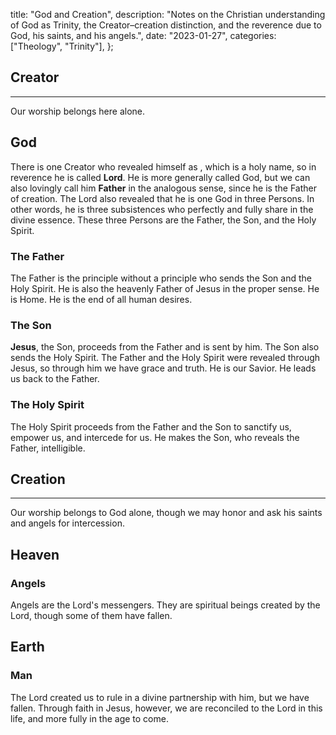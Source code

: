   title: "God and Creation",
  description: "Notes on the Christian understanding of God as Trinity, the Creator–creation distinction, and the reverence due to God, his saints, and his angels.",
  date: "2023-01-27",
  categories: ["Theology", "Trinity"],
};

## Creator

---

Our worship belongs here alone.

## God

There is one Creator who revealed himself as <Definition lang="hebrew" anchor="yhwh" text="YHWH" />, which is a holy name, so in reverence he is called **Lord**. He is more generally called God, but we can also lovingly call him **Father** in the analogous sense, since he is the Father of creation. The Lord also revealed that he is one God in three Persons. In other words, he is three subsistences who perfectly and fully share in the divine essence. These three Persons are the Father, the Son, and the Holy Spirit.

### The Father

The Father is the principle without a principle who sends the Son and the Holy Spirit. He is also the heavenly Father of Jesus in the proper sense. He is Home. He is the end of all human desires.

### The Son

**Jesus**, the Son, proceeds from the Father and is sent by him. The Son also sends the Holy Spirit. The Father and the Holy Spirit were revealed through Jesus, so through him we have grace and truth. He is our Savior. He leads us back to the Father.

### The Holy Spirit

The Holy Spirit proceeds from the Father and the Son to sanctify us, empower us, and intercede for us. He makes the Son, who reveals the Father, intelligible.

## Creation

---

Our worship belongs to God alone, though we may honor and ask his saints and angels for intercession.

## Heaven

### Angels

Angels are the Lord's messengers. They are spiritual beings created by the Lord, though some of them have fallen.

## Earth

### Man

The Lord created us to rule in a divine partnership with him, but we have fallen. Through faith in Jesus, however, we are reconciled to the Lord in this life, and more fully in the age to come.
